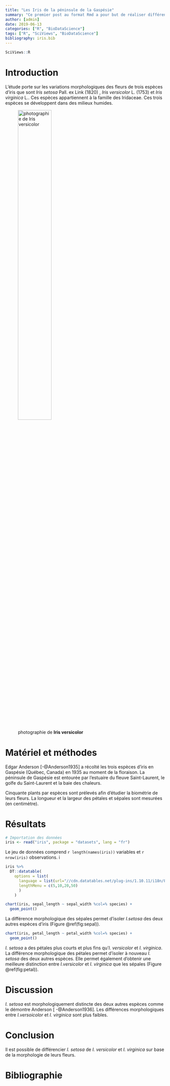 ```yaml
---
title: "Les Iris de la péninsule de la Gaspésie"
summary: "Ce premier post au format Rmd a pour but de réaliser différents graphiques et tableau sur le jeu de données Iris"
author: [admin]
date: 2019-06-13
categories: ["R", "BioDataScience"]
tags: ["R", "SciViews", "BioDataScience"]
bibliography: iris.bib
---
```


```r
SciViews::R
```

# Introduction

L'étude porte sur les variations morphologiques des fleurs de trois espèces d'iris que sont *Iris setosa* Pall. ex Link (1820) , *Iris versicolor* L. (1753) et *Iris virginica* L.. Ces espèces appartiennent à la famille des Iridaceae. Ces trois espèces se développent dans des milieux humides. 

![photographie de **Iris versicolor**](/img/iris.jpg){width=50%}

# Matériel et méthodes

Edgar Anderson [-@Anderson1935] a récolté les trois espèces d'iris en Gaspésie (Québec, Canada) en 1935 au moment de la floraison. La péninsule de Gaspésie est entourée par l'estuaire du fleuve Saint-Laurent, le golfe du Saint-Laurent et la baie des chaleurs.

Cinquante plants par espèces sont prélevés afin d'étudier la biométrie de leurs fleurs. La longueur et la largeur des pétales et sépales sont mesurées (en centimètre).

# Résultats

```r
# Importation des données
iris <- read("iris", package = "datasets", lang = "fr")
```

Le jeu de données comprend `r length(names(iris))` variables et `r nrow(iris)` observations. 
i
```r
iris %>%
  DT::datatable(
    options = list(
      language = list(url="//cdn.datatables.net/plug-ins/1.10.11/i18n/French.json"),
      lengthMenu = c(5,10,20,50)
      )
    )

```


```r
chart(iris, sepal_length ~ sepal_width %col=% species) +
  geom_point()
```

La différence morphologique des sépales permet d'isoler *I.setosa* des deux autres espèces d'iris (Figure \@ref(fig:sepal)). 

```r
chart(iris, petal_length ~ petal_width %col=% species) +
  geom_point()
```

*I. setosa*  a des pétales plus courts et plus fins qu'*I. versicolor* et *I. virginica*. La différence morphologique des pétales permet d'isoler à nouveau *I. setosa* des deux autres espèces. Elle permet également d'obtenir une meilleure distinction entre  *I.versicolor* et *I. virginica* que les sépales (Figure \@ref(fig:petal)).


# Discussion

*I. setosa* est morphologiquement distincte des deux autres espèces comme le démontre Anderson [ -@Anderson1936]. Les différences morphologiques entre *I.versoicolor* et *I. virginica* sont plus faibles.


# Conclusion

Il est possible de différencier *I. setosa* de *I. versicolor* et *I. virginica* sur base de la morphologie de leurs fleurs. 

# Bibliographie
